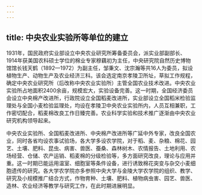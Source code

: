 ```yaml
---
---
---
```

title: 中央农业实验所等单位的建立
---



1931年，国民政府实业部设立中央农业研究所筹备委员会，派实业部副部长、1914年获美国农科硕士学位的棉业专家穆藕初为主任，中央研究院自然历史博物馆馆长钱天鹤（1892—1972）为副主任，邹秉文、沈宗瀚等共16人为委员，拟设植物生产、动物生产及农业经济三科。该会选定南京孝陵卫所址，草拟工作规程，确定中央农业研究所（后改称中央农业实验所）主管全国农业技术改进。中央农业实验所占地面积2400余亩，规模宏大，实验设备完善。这一时期，全国经济委员会设立中央棉产改进所，行政院设立全国稻麦改进所，实业部设立全国稻米检验监理处与全国小麦检验监理处，均设在孝陵卫中央农业实验所内，人员互相兼职，工作密切配合，稻麦棉改良工作日臻完善。农业科学实验和技术推广逐渐由中央农业研究机构领导起来。

中央农业实验所、全国稻麦改进所、中央棉产改进所等广延中外专家，改良全国农业，同时各省均设农事试验场，各大学多设农学院，对于稻、麦、杂粮、棉花、园艺、土壤、肥料、昆虫、病害、兽医、蚕桑、森林树木、农情报告、土地利用、农场经营、仓储、农产运销、稻麦棉的分级检验等，多方面研究改良，理论与应用并重。这一时期已能运用温室、细胞室等条件设备，进行诱致棉花突变与杂交小麦细胞遗传的研究。各大学农学院亦多参照中央大学与金陵大学农学院的组织、教学、研究及小规模推广结合方式，作物育种、土壤、肥料、植物病虫害、园艺、兽医、造林、农业经济等教学与研究工作，在此时期进展明显。
